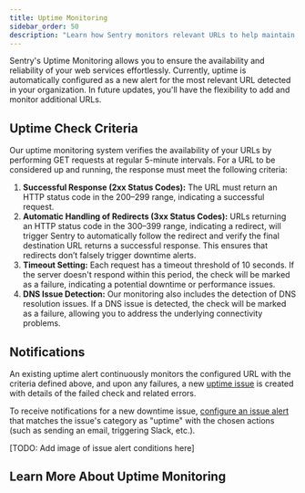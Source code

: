 ```yaml
---
title: Uptime Monitoring
sidebar_order: 50
description: "Learn how Sentry monitors relevant URLs to help maintain uptime for your web services."
---
```


<Include name="feature-stage-alpha-uptime.mdx" />

Sentry's Uptime Monitoring allows you to ensure the availability and reliability of your web services effortlessly. Currently, uptime is automatically configured as a new alert for the most relevant URL detected in your organization. In future updates, you'll have the flexibility to add and monitor additional URLs.

## Uptime Check Criteria

Our uptime monitoring system verifies the availability of your URLs by performing GET requests at regular 5-minute intervals. For a URL to be considered up and running, the response must meet the following criteria:

1. **Successful Response (2xx Status Codes):** The URL must return an HTTP status code in the 200–299 range, indicating a successful request.
2. **Automatic Handling of Redirects (3xx Status Codes):** URLs returning an HTTP status code in the 300–399 range, indicating a redirect, will trigger Sentry to automatically follow the redirect and verify the final destination URL returns a successful response. This ensures that redirects don’t falsely trigger downtime alerts.
3. **Timeout Setting:** Each request has a timeout threshold of 10 seconds. If the server doesn't respond within this period, the check will be marked as a failure, indicating a potential downtime or performance issues.
4. **DNS Issue Detection:** Our monitoring also includes the detection of DNS resolution issues. If a DNS issue is detected, the check will be marked as a failure, allowing you to address the underlying connectivity problems.

## Notifications

An existing uptime alert continuously monitors the configured URL with the criteria defined above, and upon any failures, a new [uptime issue](/product/issues/issue-details/uptime-issues/) is created with details of the failed check and related errors.

To receive notifications for a new downtime issue, [configure an issue alert](/product/alerts/create-alerts/issue-alert-config/) that matches the issue's category as "uptime" with the chosen actions (such as sending an email, triggering Slack, etc.).

[TODO: Add image of issue alert conditions here]

## Learn More About Uptime Monitoring

<PageGrid />
